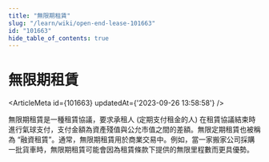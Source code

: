 ```yaml
---
title: "無限期租賃"
slug: "/learn/wiki/open-end-lease-101663"
id: "101663"
hide_table_of_contents: true
---
```



# 無限期租賃

<ArticleMeta id={101663} updatedAt={'2023-09-26 13:58:58'} />
<div className='border-solid border-b border-t-0 my-4 border-[var(--ifm-color-gray-300)]' />

無限期租賃是一種租賃協議，要求承租人 (定期支付租金的人) 在租賃協議結束時進行氣球支付，支付金額為資產殘值與公允市值之間的差額。無限定期租賃也被稱為 “融資租賃”。通常，無限期租賃用於商業交易中。例如，當一家搬家公司採購一批貨車時，無限期租賃可能會因為租賃條款下提供的無限里程數而更具優勢。
